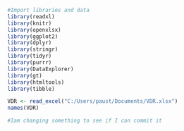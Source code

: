 ```r
#Import libraries and data
library(readxl)
library(knitr)
library(openxlsx)
library(ggplot2)
library(dplyr)
library(stringr)
library(tidyr)
library(purrr)
library(DataExplorer)
library(gt)
library(htmltools)
library(tibble)

VDR <- read_excel("C:/Users/paust/Documents/VDR.xlsx")
names(VDR)

#Iam changing something to see if I can commit it 

```
